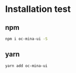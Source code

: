 
<Meta title="Docs/01.Installation" />

# Installation test

## npm

```bash
npm i oc-mina-ui -S
```

## yarn

```bash
yarn add oc-mina-ui
```
